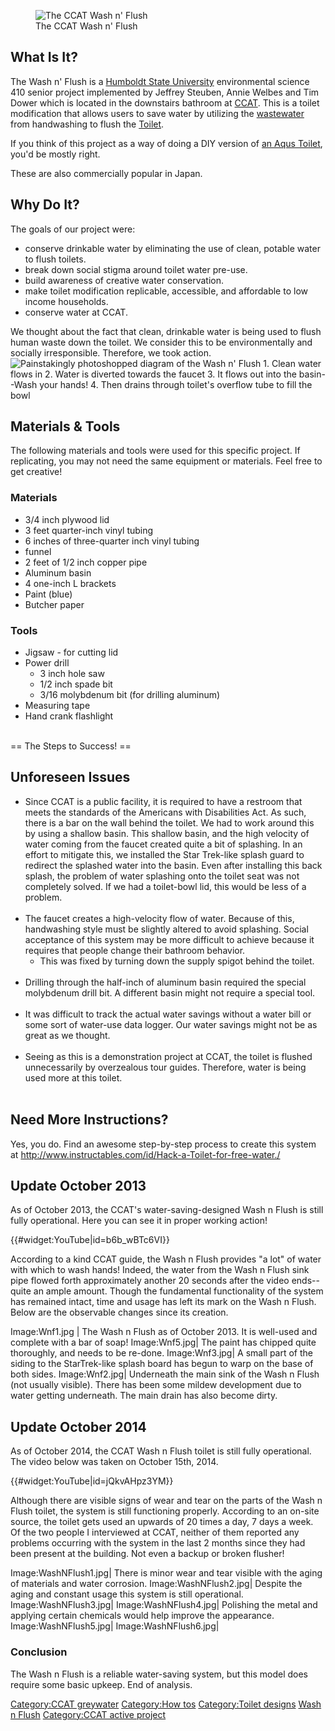 {{Lang|[[CCAT Lava y Jala el inodoro|Español]] - [[CCAT Waschen und Spülen Toilette|Deutsch]] - [[CCAT Wash n Flush|English]]}}
[[Image:Final final.jpg|frame|right|The CCAT Wash n' Flush]]

== What Is It? ==
The Wash n' Flush is a [[Humboldt State University]] environmental science 410 senior project implemented by Jeffrey Steuben, Annie Welbes and Tim Dower which is located in the downstairs bathroom at [[CCAT]].  This is a toilet modification that allows users to save water by utilizing the [[wastewater]] from handwashing to flush the [[toilet designs|Toilet]].

If you think of this project as a way of doing a DIY version of  [http://www.watersavertech.com/AQUS-Diagram.html an Aqus Toilet], you'd be mostly right.

These are also commercially popular in Japan.

== Why Do It? ==
The goals of our project were:
* conserve drinkable water by eliminating the use of clean, potable water to flush toilets.
* break down social stigma around toilet water pre-use.
* build awareness of creative water conservation.
* make toilet modification replicable, accessible, and affordable to low income households.
* conserve water at CCAT.

We thought about the fact that clean, drinkable water is being used to flush human waste down the toilet.  We consider this to be environmentally and socially irresponsible. Therefore, we took action.
[[Image:Diagram.jpg|frame|right|Painstakingly photoshopped diagram of the Wash n' Flush
1. Clean water flows in
2. Water is diverted towards the faucet
3. It flows out into the basin--Wash your hands!
4. Then drains through toilet's overflow tube to fill the bowl]]

== Materials & Tools ==
The following materials and tools were used for this specific project. If replicating, you may not need the same equipment or materials. Feel free to get creative!
===Materials===
* 3/4 inch plywood lid
* 3 feet quarter-inch vinyl tubing
* 6 inches of three-quarter inch vinyl tubing
* funnel
* 2 feet of 1/2 inch copper pipe
* Aluminum basin 
* 4 one-inch L brackets
* Paint (blue)
* Butcher paper

===Tools===
* Jigsaw - for cutting lid
* Power drill
** 3 inch hole saw
** 1/2 inch spade bit
** 3/16 molybdenum bit (for drilling aluminum) 
* Measuring tape
* Hand crank flashlight
<br clear=all>
== The Steps to Success! ==

{{Gallery
|lines=5
|Image:Lid Stencil.JPG|Fig 1:We are tracing the outline of the tank and the location of the overflow pipe
|Image:Flow Location.JPG|Fig 2: This is the template we used to locate the overflow pipe, the faucet location, and where to place the brackets to secure the lid in place
|Image:Hole Saw.JPG|Fig 3: Using the hole saw to make a channel for the funnel to sit flush with lid surface, and a hole for the funnel drain through 
|Image:Holy Hole.JPG|Fig 4: Wow, look at that fine hole!
|Image:Brackets.JPG|Fig 5: These brackets, attached to the underside of the lid, sit inside of the tank, holding the lid in place.
|Image:Painted lid.JPG|Fig 6: Don't forget to seal the lid with some sweet and low VOC paint! yeah!
|Image:Basin Holes.JPG|Fig 7: The basin was placed on the lid to locate where the drain would be located.  We drew a circle on the bottom of the basin through the previously cut hole in the lid, then used the drill with a molybdenum bit to remove the portion of the basin that would be the drain.
|Image:Bender.JPG|Fig 8: Here's Tim bending the copper tube over his knee to create a faucet-like effect.  This technique is not recommended, as the pipe may kink during the process.  Instead, use a pipe bending spring to keep the pipe open and bent.
|Image:Bended.JPG|Fig 9: Hey, look at that bent pipe! Now slide it into the hole in the lid and secure it in place. 
|Image:Upside yo head.jpg|Fig 10: Attach the small vinyl tube to the water inflow tube, then feed it through the copper pipe.  This is where the water will come out of your homemade faucet.  Note the two 32 ounce bottles in the toilet tank to decrease the amount of water used to flush.
|Image:Bowels.jpg|Fig 11: Here you can see the larger vinyl tube attached to the bottom of the funnel.  It runs directly into the overflow tube in the toilet.
|Image:final_final.jpg|Fig 12: We added this Star Trek-like panel to guide the water that was splashing onto the wall, back into the basin.  This addition may not be necessary depending on your particular basin and water pressure.
}}

== Unforeseen Issues ==
*Since CCAT is a public facility, it is required to have a restroom that meets the standards of the Americans with Disabilities Act.    As such, there is a bar on the wall behind the toilet.  We had to work around this by using a shallow basin.  This shallow basin, and the high velocity of water coming from the faucet created quite a bit of splashing.  In an effort to mitigate this, we installed the Star Trek-like splash guard to redirect the splashed water into the basin. Even after installing this back splash, the problem of water splashing onto the toilet seat was not completely solved.  If we had a toilet-bowl lid, this would be less of a problem.<br /><br />
*The faucet creates a high-velocity flow of water.  Because of this, handwashing style must be slightly altered to avoid splashing.  Social acceptance of this system may be more difficult to achieve because it requires that people change their bathroom behavior.
**This was fixed by turning down the supply spigot behind the toilet. <br /><br />
*Drilling through the half-inch of aluminum basin required the special molybdenum drill bit.  A different basin might not require a special tool.<br /><br />
*It was difficult to track the actual water savings without a water bill or some sort of water-use data logger. Our water savings might not be as great as we thought.<br /><br />
*Seeing as this is a demonstration project at CCAT, the toilet is flushed unnecessarily  by overzealous tour guides.  Therefore, water is being used more at this toilet.<br /><br />

== Need More Instructions? ==
Yes, you do.  Find an awesome step-by-step process to create this system at http://www.instructables.com/id/Hack-a-Toilet-for-free-water./


==Update October 2013==
As of October 2013, the CCAT's water-saving-designed Wash n Flush is still fully operational. Here you can see it in proper working action! 

{{#widget:YouTube|id=b6b_wBTc6VI}}

According to a kind CCAT guide, the Wash n Flush provides "a lot" of water with which to wash hands! Indeed, the water from the Wash n Flush sink pipe flowed forth approximately another 20 seconds after the video ends--quite an ample amount. Though the fundamental functionality of the system has remained intact, time and usage has left its mark on the Wash n Flush. Below are the observable changes since its creation.


<gallery>
Image:Wnf1.jpg | The Wash n Flush as of October 2013. It is well-used and complete with a bar of soap!
Image:Wnf5.jpg| The paint has chipped quite thoroughly, and needs to be re-done.
Image:Wnf3.jpg| A small part of the siding to the StarTrek-like splash board has begun to warp on the base of both sides.
Image:Wnf2.jpg| Underneath the main sink of the Wash n Flush (not usually visible). There has been some mildew development due to water getting underneath. The main drain has also become dirty.
</gallery>


==Update October 2014==
As of October 2014, the CCAT Wash n Flush toilet is still fully operational.  The video below was taken on October 15th, 2014.


{{#widget:YouTube|id=jQkvAHpz3YM}}

Although there are visible signs of wear and tear on the parts of the Wash n Flush toilet, the system is still functioning properly.  According to an on-site source, the toilet gets used an upwards of 20 times a day, 7 days a week.  Of the two people I interviewed at CCAT, neither of them reported any problems occurring with the system in the last 2 months since they had been present at the building.  Not even a backup or broken flusher!

<gallery>
Image:WashNFlush1.jpg|  There is minor wear and tear visible with the aging of materials and water corrosion.
Image:WashNFlush2.jpg|  Despite the aging and constant usage this system is still operational.
Image:WashNFlush3.jpg|
Image:WashNFlush4.jpg|  Polishing the metal and applying certain chemicals would help improve the appearance.
Image:WashNFlush5.jpg|
Image:WashNFlush6.jpg|
</gallery>

===Conclusion===
The Wash n Flush is a reliable water-saving system, but this model does require some basic upkeep. End of analysis.

{{CCATpage}}

[[Category:CCAT greywater]]
[[Category:How tos]]
[[Category:Toilet designs]]
[[Category:CCAT|Wash n Flush]]
[[Category:CCAT active project]]
